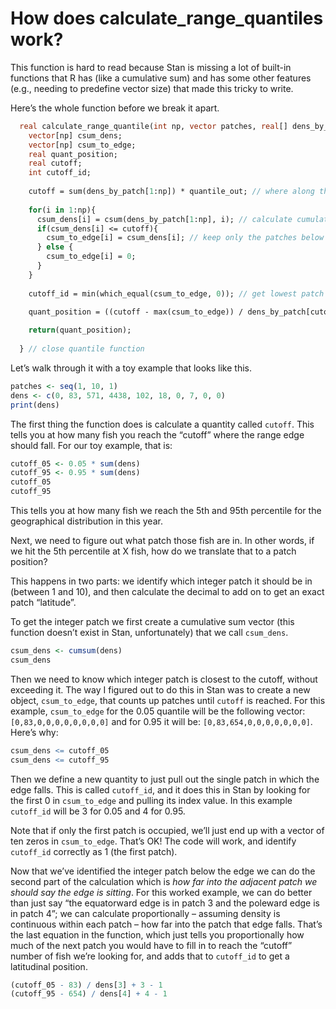 # How does calculate_range_quantiles work?

This function is hard to read because Stan is missing a lot of built-in functions that R has (like a cumulative sum) and has some other features (e.g., needing to predefine vector size) that made this tricky to write. 

Here's the whole function before we break it apart. 

```stan
  real calculate_range_quantile(int np, vector patches, real[] dens_by_patch, real quantile_out){
    vector[np] csum_dens;
    vector[np] csum_to_edge; 
    real quant_position; 
    real cutoff; 
    int cutoff_id; 
    
    cutoff = sum(dens_by_patch[1:np]) * quantile_out; // where along the vector of counts does the quantile cutoff fall? (then need to translate that into a patch position, below)  
    
    for(i in 1:np){
      csum_dens[i] = csum(dens_by_patch[1:np], i); // calculate cumulative sum of density along each patch 
      if(csum_dens[i] <= cutoff){
        csum_to_edge[i] = csum_dens[i]; // keep only the patches below the edge 
      } else {
        csum_to_edge[i] = 0; 
      }
    }
    
    cutoff_id = min(which_equal(csum_to_edge, 0)); // get lowest patch with a 0 (that's the patch where the edge falls)

    quant_position = ((cutoff - max(csum_to_edge)) / dens_by_patch[cutoff_id]) + cutoff_id - 1; // calculate what proportion of the edge-containing patch is "filled in" by the actual fish up to the weighted quantile (that's the decimal) and then add in the other patches 
    
    return(quant_position); 
    
  } // close quantile function
```

Let's walk through it with a toy example that looks like this. 

```r
patches <- seq(1, 10, 1)
dens <- c(0, 83, 571, 4438, 102, 18, 0, 7, 0, 0)
print(dens)
```

The first thing the function does is calculate a quantity called `cutoff`. This tells you at how many fish you reach the "cutoff" where the range edge should fall. For our toy example, that is: 

```r
cutoff_05 <- 0.05 * sum(dens)
cutoff_95 <- 0.95 * sum(dens)
cutoff_05
cutoff_95
```

This tells you at how many fish we reach the 5th and 95th percentile for the geographical distribution in this year. 

Next, we need to figure out what patch those fish are in. In other words, if we hit the 5th percentile at X fish, how do we translate that to a patch position?

This happens in two parts: we identify which integer patch it should be in (between 1 and 10), and then calculate the decimal to add on to get an exact patch "latitude". 

To get the integer patch we first create a cumulative sum vector (this function doesn't exist in Stan, unfortunately) that we call `csum_dens`. 

```r
csum_dens <- cumsum(dens)
csum_dens 
```

Then we need to know which integer patch is closest to the cutoff, without exceeding it. The way I figured out to do this in Stan was to create a new object, `csum_to_edge`, that counts up patches until `cutoff` is reached. For this example, `csum_to_edge` for the 0.05 quantile will be the following vector: `[0,83,0,0,0,0,0,0,0,0]` and for 0.95 it will be: `[0,83,654,0,0,0,0,0,0,0]`. Here's why:

```r
csum_dens <= cutoff_05
csum_dens <= cutoff_95
```

Then we define a new quantity to just pull out the single patch in which the edge falls. This is called `cutoff_id`, and it does this in Stan by looking for the first 0 in `csum_to_edge` and pulling its index value. In this example `cutoff_id` will be 3 for 0.05 and 4 for 0.95. 

Note that if only the first patch is occupied, we'll just end up with a vector of ten zeros in `csum_to_edge`. That's OK! The code will work, and identify `cutoff_id` correctly as 1 (the first patch). 

Now that we've identified the integer patch below the edge we can do the second part of the calculation which is *how far into the adjacent patch we should say the edge is sitting*. For this worked example, we can do better than just say "the equatorward edge is in patch 3 and the poleward edge is in patch 4"; we can calculate proportionally -- assuming density is continuous within each patch -- how far into the patch that edge falls. That's the last equation in the function, which just tells you proportionally how much of the next patch you would have to fill in to reach the "cutoff" number of fish we're looking for, and adds that to `cutoff_id` to get a latitudinal position. 

```r
(cutoff_05 - 83) / dens[3] + 3 - 1
(cutoff_95 - 654) / dens[4] + 4 - 1
```
